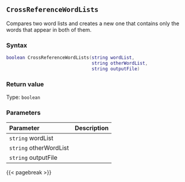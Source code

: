 ## `CrossReferenceWordLists`

Compares two word lists and creates a new one that contains only the words that appear in both of them.

### Syntax {-}

``` .lua
boolean CrossReferenceWordLists(string wordList,
                                string otherWordList,
                                string outputFile)
```


### Return value {-}

Type: `boolean`

### Parameters {-}

**Parameter** | **Description**
| :-- | :-- |
|`string` wordList |      | 
|`string` otherWordList |      | 
|`string` outputFile |      |


{{< pagebreak >}}